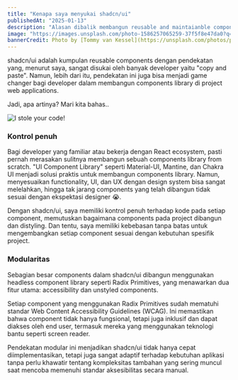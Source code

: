 ```yaml
---
title: "Kenapa saya menyukai shadcn/ui"
publishedAt: "2025-01-13"
description: "Alasan dibalik membangun reusable and maintaianble components menggunakan shadcn/ui"
image: "https://images.unsplash.com/photo-1586257065259-37f5f8e47da0?q=80&w=1587&auto=format&fit=crop&ixlib=rb-4.0.3&ixid=M3wxMjA3fDB8MHxwaG90by1wYWdlfHx8fGVufDB8fHx8fA%3D%3D"
bannerCredit: Photo by [Tommy van Kessel](https://unsplash.com/photos/person-holding-lighted-ball-with-light-so1X-6iinsA)
---
```


shadcn/ui adalah kumpulan reusable components dengan pendekatan yang, menurut saya, sangat disukai oleh banyak developer yaitu "copy and paste". Namun, lebih dari itu, pendekatan ini juga bisa menjadi game changer bagi developer dalam membangun components library di project web applications.

Jadi, apa artinya? Mari kita bahas..

![I stole your code!](/images/meme/stole-code.jpeg)

### Kontrol penuh

Bagi developer yang familiar atau bekerja dengan React ecosystem, pasti pernah merasakan sulitnya membangun sebuah components library from scratch. "UI Component Library" seperti Material-UI, Mantine, dan Chakra UI menjadi solusi praktis untuk membangun components library. Namun, menyesuaikan functionality, UI, dan UX dengan design system bisa sangat melelahkan, hingga tak jarang components yang telah dibangun tidak sesuai dengan ekspektasi designer 😭.

Dengan shadcn/ui, saya memiliki kontrol penuh terhadap kode pada setiap component, memutuskan bagaimana components pada project dibangun dan distyling. Dan tentu, saya memiliki kebebasan tanpa batas untuk mengembangkan setiap component sesuai dengan kebutuhan spesifik project.

### Modularitas

Sebagian besar components dalam shadcn/ui dibangun menggunakan headless component library seperti Radix Primitives, yang menawarkan dua fitur utama: accessibility dan unstyled components.

Setiap component yang menggunakan Radix Primitives sudah mematuhi standar Web Content Accessibility Guidelines (WCAG). Ini memastikan bahwa component tidak hanya fungsional, tetapi juga inklusif dan dapat diakses oleh end user, termasuk mereka yang menggunakan teknologi bantu seperti screen reader.

Pendekatan modular ini menjadikan shadcn/ui tidak hanya cepat diimplementasikan, tetapi juga sangat adaptif terhadap kebutuhan aplikasi tanpa perlu khawatir tentang kompleksitas tambahan yang sering muncul saat mencoba memenuhi standar aksesibilitas secara manual.